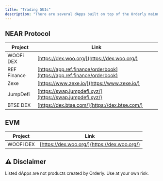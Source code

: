 ```yaml
---
title: "Trading GUIs"
description: "There are several dApps built on top of the Orderly mainnet with many more in development."
---
```


## NEAR Protocol

| Project     | Link                                                                     |
| ----------- | ------------------------------------------------------------------------ |
| WOOFi DEX   | [https://dex.woo.org/](https://dex.woo.org/)                           |
| REF Finance | [https://app.ref.finance/orderbook](https://app.ref.finance/orderbook) |
| Zexe        | [https://www.zexe.io/](https://www.zexe.io/)                           |
| JumpDefi    | [https://swap.jumpdefi.xyz/](https://swap.jumpdefi.xyz/)               |
| BTSE DEX    | [https://dex.btse.com/](https://dex.btse.com/)                         |

## EVM

| Project     | Link                                                                     |
| ----------- | ------------------------------------------------------------------------ |
| WOOFi DEX   | [https://dex.woo.org/](https://dex.woo.org/)                           |

## ⚠️ Disclaimer

<Warning>
Listed dApps are not products created by Orderly. Use at your own risk.
</Warning>
